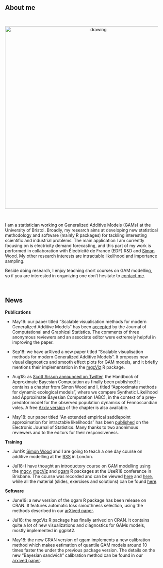 
<br>

## About me

<br>

<center>
<img src="me_serious.jpg" alt="drawing" style="width:600px;"/> 
</center>

<br>

I am a statistician working on Generalized Additive Models (GAMs) at the University of Bristol. Broadly, my research aims at developing new statistical methodology and software (mainly R packages) for tackling interesting scientific and industrial problems. The main application I am currently focusing on is electricity demand forecasting, and this part of my work is performed in collaboration with Électricité de France (EDF) R&D and [Simon Wood](https://people.maths.bris.ac.uk/~sw15190/). My other research interests are intractable likelihood and importance sampling. 

Beside doing research, I enjoy teaching short courses on GAM modelling, so if you are interested in organizing one don't hesitate to [contact me](mailto:matteo.fasiolo@gmail.com).

<br>


## News

**Publications**

  - May19: our paper titled "Scalable visualisation methods for modern Generalized Additive Models" has been [accepted](https://www.tandfonline.com/doi/full/10.1080/10618600.2019.1629942) by the Journal of Computational and Graphical Statistics. The comments of three anonymous reviewers and an associate editor were extremely helpful in improving the paper.

  - Sep18: we have arXived a new paper titled "Scalable visualisation methods for modern Generalized Additive Models". It proposes new visual diagnostics and smooth effect plots for GAM models, and it briefly mentions their implementation in the [mgcViz](https://mfasiolo.github.io/mgcViz/index.html) R package.

  - Aug18: as [Scott Sisson announced on Twitter](https://twitter.com/ABC_Research/status/1032218764719214592), the Handbook of Approximate Bayesian Computation as finally been published! It contains a chapter from Simon Wood and I, titled "Approximate methods for dynamic ecological models", where we compare Synthetic Likelihood and Approximate Bayesian Computation (ABC), in the context of a prey-predator model for the observed population dynamics of Fennoscandian voles. A free [Arxiv version](https://arxiv.org/abs/1511.02644) of the chapter is also available.
  
  - May18: our paper titled "An extended empirical saddlepoint approximation for intractable likelihoods" has been [published](https://projecteuclid.org/euclid.ejs/1527300140) on the Electronic Journal of Statistics. Many thanks to two anonimous reviewers and to the editors for their responsiveness.   

**Training**  

  - Jun19: [Simon Wood](https://people.maths.bris.ac.uk/~sw15190/) and I are going to teach a one day course on additive modelling at the [RSS](https://www.rss.org.uk/RSS/Training/Public_courses/RSS/pro_dev/RSS_training_courses_sub/public_training.aspx?hkey=80752d6b-205c-4865-8068-ab827079ced2) in London.  

  - Jul18: I have thought an introductory course on GAM modelling using the [mgcv](https://cran.r-project.org/web/packages/mgcv/index.html), [mgcViz](https://mfasiolo.github.io/mgcViz/index.html) and [qgam](http://mfasiolo.github.io/qgam/) R packages at the UseR18 conference in Brisbane. The course was recorded and can be viewed [here](https://www.youtube.com/watch?v=a6sTwkQGt3E&t=50s) and [here](https://www.youtube.com/watch?v=44UUBuF9RFM), while all the material (slides, exercises and solutions) can be found [here](https://github.com/mfasiolo/workshop_UseR18).  

**Software**

  - June19: a new version of the qgam R package has been release on CRAN. It features automatic loss smoothness selection, using the methods described in our [arXived paper](https://arxiv.org/abs/1707.03307).

  - Jul18: the mgcViz R package has finally arrived on CRAN. It contains quite a lot of new visualizations and diagnostics for GAMs models, mostly implemented in ggplot2. 
  
  - May18: the new CRAN version of qgam implements a new calibration method which makes estimation of quantile GAM models around 10 times faster the under the previous package version. The details on the new "Bayesian sandwich" calibration method can be found in our [arxived paper](https://arxiv.org/abs/1707.03307).
